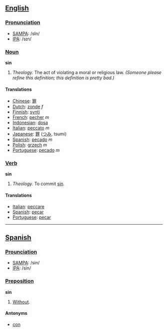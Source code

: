 == [[English]] ==

=== [[Pronunciation]] ===
*[[SAMPA]]: /sIn/
*[[International Phonetic Alphabet|IPA]]: /sɪn/

=== [[Noun]] ===
'''sin'''

#''Theology.'' The act of violating a moral or religious law. ''(Someone please refine this definition; this definition is pretty bad.)''

==== Translations ====
*[[Chinese]]: [[罪]]
*[[Dutch]]: [[zonde]] ''f''
*[[Finnish]]: [[synti]]
*[[French]]: [[pecher]] ''m''
*[[Indonesian]]: [[dosa]]
*[[Italian]]: [[peccato]] ''m''
*[[Japanese]]: [[罪]] ([[つみ]], tsumi)
*[[Spanish]]: [[pecado]] ''m''
*[[Polish]]: [[grzech]] ''m''
*[[Portuguese]]: [[pecado]] ''m''

=== [[Verb]] ===
'''sin'''

#''Theology.'' To commit [[Sin#Noun|sin]].

==== Translations ====
*[[Italian]]: [[peccare]]
*[[Spanish]]: [[pecar]]
*[[Portuguese]]: [[pecar]]

----

== [[Spanish]] ==

=== [[Prounciation]] ===
*[[SAMPA]]: /sin/
*[[International Phonetic Alphabet|IPA]]: /sin/

=== [[Preposition]] ===
'''sin'''

#[[Without]].

==== Antonyms ====
*[[con]]